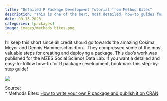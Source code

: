 ```yaml
---
title: "Detailed R Package Development Tutorial from Method Bites"
description: "This is one of the best, most detailed, how-to guides for developing your own R package from A-to-Z"
date: 09-13-2023
categories: [packages]
image: images/methods_bites.png
---
```


I'll keep this short since all credit should go towards the amazing Cosima Meyer and Dennis Hammerschmidton... They compressed some of the most valuable steps for creating and deploying a package. This duo's work was published for the MZES Social Science Data Lab. If you want a detailed and easy-to-follow how-to for R package development, bookmark this step-by-step guide!

![](./images/package_dev.png)

Source:<br>
* Methods Bites: [How to write your own R package and publish it on CRAN](https://www.mzes.uni-mannheim.de/socialsciencedatalab/article/r-package/)
